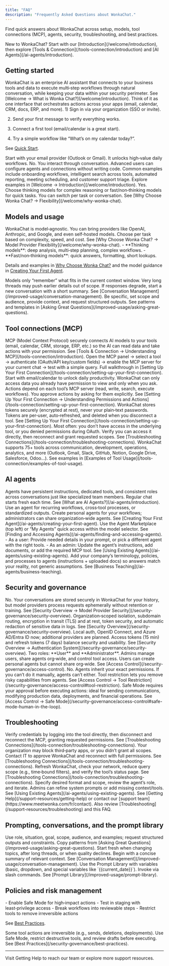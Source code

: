 ```yaml
---
title: "FAQ"
description: "Frequently Asked Questions about WonkaChat."
---
```

Find quick answers about WonkaChat across setup, models, tool connections (MCP), agents, security, troubleshooting, and best practices.

<Tip>
New to WonkaChat? Start with our [Introduction](/welcome/introduction), then explore [Tools & Connection](/tools-connection/introduction) and [AI Agents](/ai-agents/introduction).
</Tip>


## Getting started

<AccordionGroup>
<Accordion title="What is WonkaChat?" icon="circle-question">
WonkaChat is an enterprise AI assistant that connects to your business tools and data to execute multi‑step workflows through natural conversation, while keeping your data within your security perimeter. See [Welcome → What is Wonka Chat?](/welcome/introduction).

<Check>
Think of it as one interface that orchestrates actions across your apps (email, calendar, CRM, docs, ERP, and more).
</Check>
</Accordion>

<Accordion title="How do I get started in 5 minutes?" icon="rocket">
1) Sign in via your organization (SSO or invite). 

2) Send your first message to verify everything works. 

3) Connect a first tool (email/calendar is a great start). 

4) Try a simple workflow like “What’s on my calendar today?”. 

See [Quick Start](/welcome/quick-start).

<Tip>
Start with your email provider (Outlook or Gmail). It unlocks high‑value daily workflows.
</Tip>
</Accordion>

<Accordion title="Do I need to code to use WonkaChat?" icon="seedling">
No. You interact through conversation. Advanced users can configure agents and connections without writing code.
</Accordion>

<Accordion title="What can WonkaChat help me accomplish?" icon="wand-magic-sparkles">
Common examples include onboarding workflows, intelligent search across tools, automated reporting, meeting scheduling, and customer support triage. Explore examples in [Welcome → Introduction](/welcome/introduction).
</Accordion>

<Accordion title="Can I switch AI models?" icon="sliders">
Yes. Choose thinking models for complex reasoning or fast/non‑thinking models for quick tasks. You can switch per task or conversation. See [Why Choose Wonka Chat? → Flexibility](/welcome/why-wonka-chat).
</Accordion>
</AccordionGroup>

## Models and usage

<AccordionGroup>
<Accordion title="Which AI models are supported?" icon="microchip">
WonkaChat is model‑agnostic. You can bring providers like OpenAI, Anthropic, and Google, and even self‑hosted models. Choose per task based on complexity, speed, and cost. See [Why Choose Wonka Chat? → Model Provider Flexibility](/welcome/why-wonka-chat).
</Accordion>

<Accordion title="When should I use a thinking model vs a fast model?" icon="brain">
- **Thinking models**: deep analysis, multi‑step planning, complex workflows.
- **Fast/non‑thinking models**: quick answers, formatting, short lookups.

Details and examples in [Why Choose Wonka Chat?](/welcome/why-wonka-chat) and the model guidance in [Creating Your First Agent](/ai-agents/creating-your-first-agent).
</Accordion>

<Accordion title="How do context windows affect conversations?" icon="memory">
Models only “remember” what fits in the current context window. Very long threads may push earlier details out of scope. If responses degrade, start a new conversation with a short summary. See [Conversation Management](/improved-usage/conversation-management).
</Accordion>

<Accordion title="How can I ask better questions?" icon="question">
Be specific, set scope and audience, provide context, and request structured outputs. See patterns and templates in [Asking Great Questions](/improved-usage/asking-great-questions).
</Accordion>
</AccordionGroup>

## Tool connections (MCP)

<AccordionGroup>
<Accordion title="What is MCP and why does it matter?" icon="plug">
MCP (Model Context Protocol) securely connects AI models to your tools (email, calendar, CRM, storage, ERP, etc.) so the AI can read data and take actions with your permission. See [Tools & Connection → Understanding MCP](/tools-connection/introduction).
</Accordion>

<Accordion title="How do I connect my first tool?" icon="link">
Open the MCP panel → select a tool → authenticate (OAuth/API key/custom fields) → enable the MCP server for your current chat → test with a simple query. Full walkthrough in [Setting Up Your First Connection](/tools-connection/setting-up-your-first-connection).

<Check>
Start with email/calendar to unlock daily productivity.
</Check>
</Accordion>

<Accordion title="What can WonkaChat access and do with connected tools?" icon="hand">
WonkaChat can only access data you already have permission to view and only when you ask. Actions depend on each tool’s MCP server (read, write, search, execute workflows). You approve actions by asking for them explicitly. See [Setting Up Your First Connection → Understanding Permissions and Actions](/tools-connection/setting-up-your-first-connection).
</Accordion>

<Accordion title="How are my credentials stored?" icon="lock">
WonkaChat stores tokens securely (encrypted at rest), never your plain‑text passwords. Tokens are per‑user, auto‑refreshed, and deleted when you disconnect a tool. See [Setting Up Your First Connection](/tools-connection/setting-up-your-first-connection).
</Accordion>

<Accordion title="Why can’t the AI access a file or record I asked for?" icon="triangle-exclamation">
Most often: you don’t have access in the underlying tool, or you denied permissions during OAuth. Verify you can access it directly, then reconnect and grant requested scopes. See [Troubleshooting Connections](/tools-connection/troubleshooting-connections).
</Accordion>

<Accordion title="Which tools are supported?" icon="puzzle-piece">
WonkaChat supports 75+ tools across communication, development, operations, analytics, and more (Outlook, Gmail, Slack, GitHub, Notion, Google Drive, Salesforce, Odoo…). See examples in [Examples of Tool Usage](/tools-connection/examples-of-tool-usage).
</Accordion>
</AccordionGroup>

## AI agents

<AccordionGroup>
<Accordion title="What are AI agents and how are they different from regular chat?" icon="robot">
Agents have persistent instructions, dedicated tools, and consistent roles across conversations just like specialized team members. Regular chat starts fresh each time. See [What are AI Agents?](/ai-agents/introduction).
</Accordion>

<Accordion title="When should I use or create an agent?" icon="bullseye">
Use an agent for recurring workflows, cross‑tool processes, or standardized outputs. Create personal agents for your workflows; administrators can share organization‑wide agents. See [Creating Your First Agent](/ai-agents/creating-your-first-agent).
</Accordion>

<Accordion title="How do I find and start an agent?" icon="magnifying-glass">
Use the Agent Marketplace (top left) or “My Agents” quick access within the model selector. See [Finding and Accessing Agents](/ai-agents/finding-and-accessing-agents).
</Accordion>

<Accordion title="What should I do when an agent didn’t have the info/tools it needed?" icon="wrench">
- As a user: Provide needed details in your prompt, or pick a different agent with the right tools.
- As an admin: Update the agent’s instructions, add documents, or add the required MCP tool. See [Using Existing Agents](/ai-agents/using-existing-agents).
</Accordion>

<Accordion title="What is Business Teaching and why should I use it?" icon="graduation-cap">
Add your company’s terminology, policies, and processes to agents (instructions + uploaded docs) so answers match your reality, not generic assumptions. See [Business Teaching](/ai-agents/business-teaching).
</Accordion>
</AccordionGroup>

## Security and governance

<AccordionGroup>
<Accordion title="Does WonkaChat train AI models on my data?" icon="ban">
No. Your conversations are stored securely in WonkaChat for your history, but model providers process requests ephemerally without retention or training. See [Security Overview → Model Provider Security](/security-governance/security-overview).
</Accordion>

<Accordion title="How is my data isolated and protected?" icon="building-lock">
Organization‑scoped isolation, subdomain routing, encryption in transit (TLS) and at rest, token security, and automatic redaction of sensitive data in logs. See [Security Overview](/security-governance/security-overview).
</Accordion>

<Accordion title="What authentication methods are supported?" icon="key">
Local auth, OpenID Connect, and Azure AD/Entra ID now; additional providers are planned. Access tokens (15 min) and refresh tokens (7 days) balance security and usability. See [Security Overview → Authentication System](/security-governance/security-overview).
</Accordion>

<Accordion title="How does access control and sharing work?" icon="user-shield">
Two roles: **User** and **Administrator**. Admins manage users, share agents org‑wide, and control tool access. Users can create personal agents but cannot share org‑wide. See [Access Control](/security-governance/access-control).
</Accordion>

<Accordion title="Can agents escalate privileges or bypass permissions?" icon="shield-halved">
No. Agents inherit your exact permissions. If you can’t do it manually, agents can’t either. Tool restriction lets you remove risky capabilities from agents. See [Access Control → Tool Restriction](/security-governance/access-control#tool-restriction).
</Accordion>

<Accordion title="What is Safe Mode and when should I use it?" icon="shield-check">
Safe Mode requires your approval before executing actions: ideal for sending communications, modifying production data, deployments, and financial operations. See [Access Control → Safe Mode](/security-governance/access-control#safe-mode-human-in-the-loop).
</Accordion>
</AccordionGroup>

## Troubleshooting

<AccordionGroup>
<Accordion title="I’m seeing authentication errors connecting a tool" icon="circle-xmark">
Verify credentials by logging into the tool directly, then disconnect and reconnect the MCP, granting requested permissions. See [Troubleshooting Connections](/tools-connection/troubleshooting-connections).
</Accordion>

<Accordion title="I get ‘permission denied’ when accessing data" icon="ban">
Your organization may block third‑party apps, or you didn’t grant all scopes. Contact IT to approve WonkaChat and reconnect with full permissions. See [Troubleshooting Connections](/tools-connection/troubleshooting-connections).
</Accordion>

<Accordion title="Slow responses or timeouts" icon="clock">
Refresh WonkaChat, check your network, reduce query scope (e.g., time‑bound filters), and verify the tool’s status page. See [Troubleshooting Connections](/tools-connection/troubleshooting-connections).
</Accordion>

<Accordion title="Agent responses don’t match expectations" icon="pen-to-square">
Specify desired format and scope, review the agent’s role, and iterate. Admins can refine system prompts or add missing context/tools. See [Using Existing Agents](/ai-agents/using-existing-agents).
</Accordion>

<Accordion title="Where can I get help?" icon="life-ring">
See [Getting Help](/support-resources/getting-help) or contact our [support team](https://www.meetwonka.com/fr/contact). Also review [Troubleshooting](/support-resources/troubleshooting) and this FAQ.
</Accordion>
</AccordionGroup>

## Prompting, conversations, and the prompt library

<AccordionGroup>
<Accordion title="How do I structure better prompts?" icon="list">
Use role, situation, goal, scope, audience, and examples; request structured outputs and constraints. Copy patterns from [Asking Great Questions](/improved-usage/asking-great-questions).
</Accordion>

<Accordion title="When should I start a new conversation?" icon="arrows-turn-to-dots">
Start fresh when changing topics, after long threads, or when quality declines. Begin with a concise summary of relevant context. See [Conversation Management](/improved-usage/conversation-management).
</Accordion>

<Accordion title="How do I save and reuse effective prompts?" icon="bookmark">
Use the Prompt Library with variables (basic, dropdown, and special variables like `{{current_date}}`). Invoke via slash commands. See [Prompt Library](/improved-usage/prompt-library).
</Accordion>
</AccordionGroup>

## Policies and risk management

<AccordionGroup>
<Accordion title="What practices reduce risk with AI operations?" icon="clipboard-check">
- Enable Safe Mode for high‑impact actions
- Test in staging with least‑privilege access
- Break workflows into reviewable steps
- Restrict tools to remove irreversible actions

See [Best Practices](/security-governance/best-practices).
</Accordion>

<Accordion title="Can I undo actions performed through tools?" icon="rotate-left">
Some tool actions are irreversible (e.g., sends, deletions, deployments). Use Safe Mode, restrict destructive tools, and review drafts before executing. See [Best Practices](/security-governance/best-practices).
</Accordion>
</AccordionGroup>

---

<Card title="Still have questions?" icon="life-ring" href="/support-resources/getting-help">
Visit Getting Help to reach our team or explore more support resources.
</Card>




